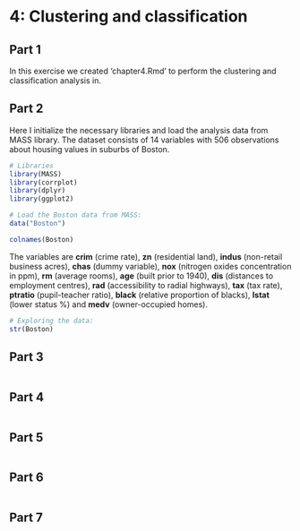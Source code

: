 # 4: Clustering and classification
## Part 1

In this exercise we created ‘chapter4.Rmd’ to perform the clustering and classification analysis in.

## Part 2

Here I initialize the necessary libraries and load the analysis data from MASS library. The dataset consists of 14 variables with 506 observations about housing values in suburbs of Boston.

```r
# Libraries
library(MASS)
library(corrplot)
library(dplyr)
library(ggplot2)

# Load the Boston data from MASS:
data("Boston")

colnames(Boston)

```

The variables are **crim** (crime rate), **zn** (residential land), **indus** (non-retail business acres), **chas** (dummy variable), **nox** (nitrogen oxides concentration in ppm), **rm** (average rooms), **age** (built prior to 1940), **dis** (distances to employment centres), **rad** (accessibility to radial highways), **tax** (tax rate), **ptratio** (pupil-teacher ratio), **black** (relative proportion of blacks), **lstat** (lower status %) and **medv** (owner-occupied homes).

```r
# Exploring the data:
str(Boston)

```


## Part 3

```r

```

## Part 4

```r

```

## Part 5

```r

```

## Part 6

```r

```

## Part 7

```r

```


